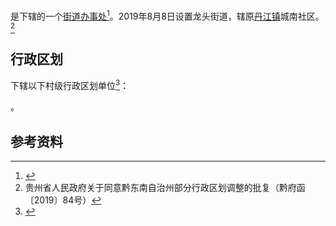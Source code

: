 {{中国乡级行政区|52/26/34/001/000
| 政府驻地 = 城南社区
| 电话区号 = 855
}}

'''{{PAGENAMEBASE}}'''是{{PRC admin/fullname|52/26/34/001/000|3}}下辖的一个[[街道办事处|街道办事处]]<ref>{{PRC admin/ref sgc|{{PRC admin/parent|52/26/34/001/000}}}}</ref>。2019年8月8日设置龙头街道，辖原[[丹江镇|丹江镇]]城南社区。<ref>贵州省人民政府关于同意黔东南自治州部分行政区划调整的批复（黔府函〔2019〕84号）</ref>

== 行政区划 ==
{{PAGENAMEBASE}}下辖以下村级行政区划单位<ref>{{PRC admin/ref sgc|52/26/34/001/000}}</ref>：

{{PRC admin/children|52/26/34/001/000}}。

== 参考资料 ==
{{reflist}}

{{PRC admin/navcat|52/26/34/001/000}}